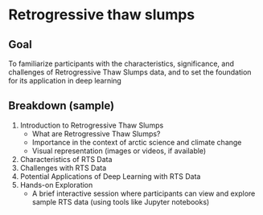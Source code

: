 # Retrogressive thaw slumps 

## Goal
To familiarize participants with the characteristics, significance, and challenges of Retrogressive Thaw Slumps data, and to set the foundation for its application in deep learning

## Breakdown (sample)
1. Introduction to Retrogressive Thaw Slumps
    - What are Retrogressive Thaw Slumps?
    - Importance in the context of arctic science and climate change
    - Visual representation (images or videos, if available)
2. Characteristics of RTS Data 
3. Challenges with RTS Data 
4. Potential Applications of Deep Learning with RTS Data 
5. Hands-on Exploration 
    - A brief interactive session where participants can view and explore sample RTS data (using tools like Jupyter notebooks)